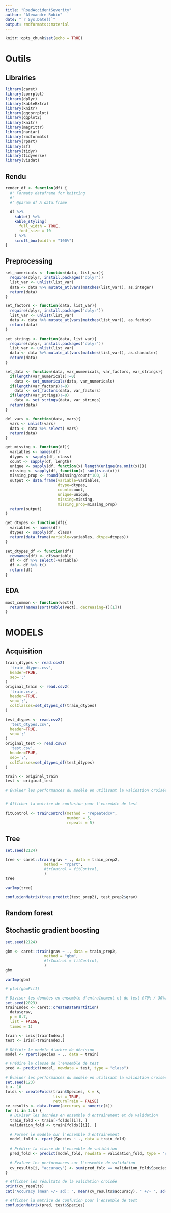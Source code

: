 ```yaml
---
title: "RoadAccidentSeverity"
author: "Alexandre Robin"
date: "`r Sys.Date()`"
output: rmdformats::material
---
```


```r
knitr::opts_chunk$set(echo = TRUE)
```

# Outils {.tabset .tabset-fade .tabset-pills}

## Librairies
```r
library(caret)
library(corrplot)
library(dplyr)
library(kableExtra)
library(knitr)
library(ggcorrplot)
library(ggplot2)
library(knitr)
library(magrittr)
library(naniar)
library(rmdformats)
library(rpart)
library(sf)
library(tidyr)
library(tidyverse)
library(visdat)
```

## Rendu
```r
render_df <- function(df) {
  #' Formats dataframe for knitting
  #' 
  #' @param df A data.frame
  
  df %>% 
    kable() %>%
    kable_styling(
      full_width = TRUE,
      font_size = 10
    ) %>% 
    scroll_box(width = "100%")
}
```


## Preprocessing
```r
set_numericals <- function(data, list_var){
  require(dplyr, install.packages('dplyr'))
  list_var <- unlist(list_var)
  data <- data %>% mutate_at(vars(matches(list_var)), as.integer)
  return(data)
}

set_factors <- function(data, list_var){
  require(dplyr, install.packages('dplyr'))
  list_var <- unlist(list_var)
  data <- data %>% mutate_at(vars(matches(list_var)), as.factor)
  return(data)
}

set_strings <- function(data, list_var){
  require(dplyr, install.packages('dplyr'))
  list_var <- unlist(list_var)
  data <- data %>% mutate_at(vars(matches(list_var)), as.character)
  return(data)
}

set_data <- function(data, var_numericals, var_factors, var_strings){
  if(length(var_numericals)!=0)
    data <- set_numericals(data, var_numericals)
  if(length(var_factors)!=0)
    data <- set_factors(data, var_factors)
  if(length(var_strings)!=0)
    data <- set_strings(data, var_strings)
  return(data)
}

del_vars <- function(data, vars){
  vars <- unlist(vars)
  data <- data %>% select(-vars)
  return(data)
}

get_missing <- function(df){ 
  variables <- names(df) 
  dtypes <- sapply(df, class)
  count <- sapply(df, length) 
  unique <- sapply(df, function(x) length(unique(na.omit(x)))) 
  missing <- sapply(df, function(x) sum(is.na(x))) 
  missing_prop <- round(missing/count*100, 2) 
  output <- data.frame(variable=variables, 
                       dtype=dtypes, 
                       count=count, 
                       unique=unique, 
                       missing=missing, 
                       missing_prop=missing_prop) 
  return(output) 
}

get_dtypes <- function(df){
  variables <- names(df) 
  dtypes <- sapply(df, class)
  return(data.frame(variable=variables, dtype=dtypes)) 
}

set_dtypes_df <- function(df){
  rownames(df) <- df$variable
  df <- df %>% select(-variable)
  df <- df %>% t()
  return(df)
}
```

## EDA
```r
most_common <- function(vect){
  return(names(sort(table(vect), decreasing=T)[1]))
}
```



# MODELS

## Acquisition

```r
train_dtypes <- read.csv2(
  'train_dtypes.csv',
  header=TRUE,
  sep=';'
)
original_train <- read.csv2(
  'train.csv',
  header=TRUE,
  sep=';',
  colClasses=set_dtypes_df(train_dtypes)
)

test_dtypes <- read.csv2(
  'test_dtypes.csv',
  header=TRUE,
  sep=';'
)
original_test <- read.csv2(
  'test.csv',
  header=TRUE,
  sep=';',
  colClasses=set_dtypes_df(test_dtypes)
)

train <- original_train
test <- original_test
```




```r
# Évaluer les performances du modèle en utilisant la validation croisée k-fold (k=10)


# Afficher la matrice de confusion pour l'ensemble de test

```




```r
fitControl <- trainControl(method = "repeatedcv",
                           number = 5,
                           repeats = 5)
```


## Tree
```r
set.seed(2124)

tree <- caret::train(grav ~ ., data = train_prep2,
                 method = "rpart",
                 #trControl = fitControl,
                 )
tree
```

```r
varImp(tree)
```

```r
confusionMatrix(tree.predict(test_prep2), test_prep2$grav)
```


## Random forest

## Stochastic gradient boosting

```r
set.seed(2124)

gbm <- caret::train(grav ~ ., data = train_prep2,
                 method = "gbm",
                 #trControl = fitControl,
                 )
gbm
```

```r
varImp(gbm)
```


```r
# plot(gbmFit1)
```


```r

# Diviser les données en ensemble d'entraînement et de test (70% / 30%)
set.seed(2023)
trainIndex <- caret::createDataPartition(
  data$grav, 
  p = 0.7, 
  list = FALSE, 
  times = 1)
```


```r

train <- iris[trainIndex,]
test <- iris[-trainIndex,]

# Définir le modèle d'arbre de décision
model <- rpart(Species ~ ., data = train)

# Prédire la classe de l'ensemble de test
pred <- predict(model, newdata = test, type = "class")

# Évaluer les performances du modèle en utilisant la validation croisée k-fold (k=10)
set.seed(123)
k <- 10
folds <- createFolds(train$Species, k = k, 
                     list = TRUE, 
                     returnTrain = FALSE)
cv_results <- data.frame(accuracy = numeric(k))
for (i in 1:k) {
  # Diviser les données en ensemble d'entraînement et de validation
  train_fold <- train[-folds[[i]], ]
  validation_fold <- train[folds[[i]], ]
  
  # Former le modèle sur l'ensemble d'entraînement
  model_fold <- rpart(Species ~ ., data = train_fold)
  
  # Prédire la classe de l'ensemble de validation
  pred_fold <- predict(model_fold, newdata = validation_fold, type = "class")
  
  # Évaluer les performances sur l'ensemble de validation
  cv_results[i, "accuracy"] <- sum(pred_fold == validation_fold$Species) / nrow(validation_fold)
}

# Afficher les résultats de la validation croisée
print(cv_results)
cat("Accuracy (mean +/- sd): ", mean(cv_results$accuracy), " +/- ", sd(cv_results$accuracy), "\n")

# Afficher la matrice de confusion pour l'ensemble de test
confusionMatrix(pred, test$Species)

```

